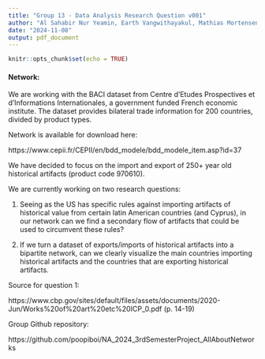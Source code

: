 ```yaml
---
title: "Group 13 - Data Analysis Research Question v001"
author: "Al Sahabir Nur Yeamin, Earth Vangwithayakul, Mathias Mortensen & Zen Rehda"
date: "2024-11-08"
output: pdf_document
---
```


```r
knitr::opts_chunk$set(echo = TRUE)
```

#### Network:
We are working with the BACI dataset from Centre d'Etudes Prospectives et d'Informations Internationales, a government funded French economic institute. The dataset provides bilateral trade information for 200 countries, divided by product types.

Network is available for download here: 

https://www.cepii.fr/CEPII/en/bdd_modele/bdd_modele_item.asp?id=37

We have decided to focus on the import and export of 250+ year old historical artifacts (product code 970610).

\vspace{8pt}

We are currently working on two research questions:


1. Seeing as the US has specific rules against importing artifacts of historical value from certain latin American countries (and Cyprus), in our network can we find a secondary flow of artifacts that could be used to circumvent these rules? 

2. If we turn a dataset of exports/imports of historical artifacts into a bipartite network, can we clearly visualize the main countries importing historical artifacts and the countries that are exporting historical artifacts.

\vspace{8pt}

Source for question 1: 

https://www.cbp.gov/sites/default/files/assets/documents/2020-Jun/Works%20of%20art%20etc%20ICP_0.pdf (p. 14-19) 

\vspace{8pt}

Group Github repository: 

https://github.com/poopiboi/NA_2024_3rdSemesterProject_AllAboutNetworks